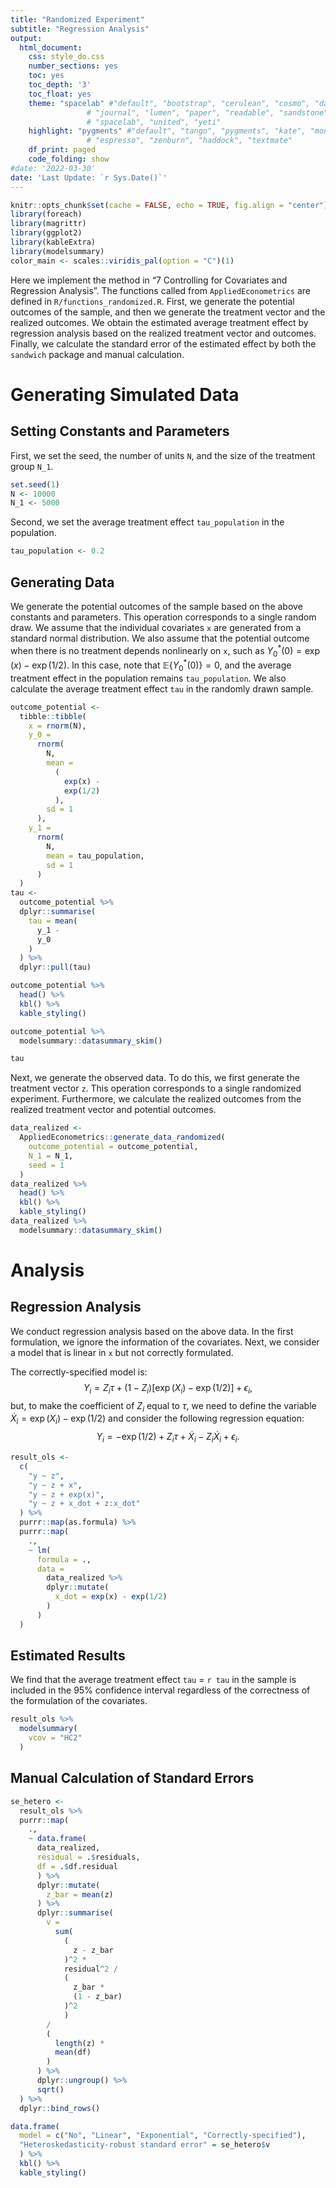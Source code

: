 ```yaml
---
title: "Randomized Experiment"
subtitle: "Regression Analysis"
output: 
  html_document:
    css: style_do.css
    number_sections: yes
    toc: yes
    toc_depth: '3'
    toc_float: yes
    theme: "spacelab" #"default", "bootstrap", "cerulean", "cosmo", "darkly", "flatly",
                 # "journal", "lumen", "paper", "readable", "sandstone", "simplex",
                 # "spacelab", "united", "yeti"
    highlight: "pygments" #"default", "tango", "pygments", "kate", "monochrome",
                 # "espresso", "zenburn", "haddock", "textmate"
    df_print: paged
    code_folding: show
#date: '2022-03-30'
date: 'Last Update: `r Sys.Date()`'
---
```


```r
knitr::opts_chunk$set(cache = FALSE, echo = TRUE, fig.align = "center")
library(foreach)
library(magrittr)
library(ggplot2)
library(kableExtra)
library(modelsummary)
color_main <- scales::viridis_pal(option = "C")(1)
```

Here we implement the method in "7 Controlling for Covariates and Regression Analysis". The functions called from `AppliedEconometrics` are defined in `R/functions_randomized.R`. First, we generate the potential outcomes of the sample, and then we generate the treatment vector and the realized outcomes. We obtain the estimated average treatment effect by regression analysis based on the realized treatment vector and outcomes. Finally, we calculate the standard error of the estimated effect by both the `sandwich` package and manual calculation.

# Generating Simulated Data

## Setting Constants and Parameters

First, we set the seed, the number of units `N`, and the size of the treatment group `N_1`.

```r
set.seed(1)
N <- 10000
N_1 <- 5000
```

Second, we set the average treatment effect `tau_population` in the population.

```r
tau_population <- 0.2
```

## Generating Data

We generate the potential outcomes of the sample based on the above constants and parameters. This operation corresponds to a single random draw. We assume that the individual covariates `x` are generated from a standard normal distribution. We also assume that the potential outcome when there is no treatment depends nonlinearly on `x`, such as $Y_0^\ast(0) = \exp(x) - \exp(1/2)$. In this case, note that $\mathbb{E}\{Y_0^\ast(0)\} = 0$, and the average treatment effect in the population remains `tau_population`. We also calculate the average treatment effect `tau` in the randomly drawn sample.

```r
outcome_potential <-
  tibble::tibble(
    x = rnorm(N),
    y_0 = 
      rnorm(
        N, 
        mean = 
          (
            exp(x) - 
            exp(1/2)
          ), 
        sd = 1
      ),
    y_1 = 
      rnorm(
        N, 
        mean = tau_population, 
        sd = 1
      )
  )
tau <-
  outcome_potential %>%
  dplyr::summarise(
    tau = mean(
      y_1 - 
      y_0
    )
  ) %>%
  dplyr::pull(tau)

outcome_potential %>%
  head() %>%
  kbl() %>%
  kable_styling()

outcome_potential %>%
  modelsummary::datasummary_skim()

tau
```

Next, we generate the observed data. To do this, we first generate the treatment vector `z`. This operation corresponds to a single randomized experiment. Furthermore, we calculate the realized outcomes from the realized treatment vector and potential outcomes.


```r
data_realized <-
  AppliedEconometrics::generate_data_randomized(
    outcome_potential = outcome_potential,
    N_1 = N_1,
    seed = 1
  )
data_realized %>%
  head() %>%
  kbl() %>%
  kable_styling()
data_realized %>%
  modelsummary::datasummary_skim()
```


# Analysis

## Regression Analysis

We conduct regression analysis based on the above data. In the first formulation, we ignore the information of the covariates. Next, we consider a model that is linear in `x` but not correctly formulated. 

The correctly-specified model is:
$$
Y_i = Z_i\tau + (1 - Z_i)[\exp(X_i)-\exp(1/2)]+\epsilon_i,
$$
but, to make the coefficient of $Z_i$ equal to $\tau$, we need to define the variable $\dot{X}_i = \exp(X_i)-\exp(1/2)$ and consider the following regression equation:
$$
Y_i = - \exp(1/2) + Z_i\tau + \dot{X}_i - Z_i \dot{X}_i + \epsilon_i.
$$

```r
result_ols <-
  c(
    "y ~ z",
    "y ~ z + x",
    "y ~ z + exp(x)",
    "y ~ z + x_dot + z:x_dot"
  ) %>%
  purrr::map(as.formula) %>%
  purrr::map(
    .,
    ~ lm(
      formula = .,
      data = 
        data_realized %>%
        dplyr::mutate(
          x_dot = exp(x) - exp(1/2)
        )
      )
  )
```

## Estimated Results

We find that the average treatment effect `tau` $=$ `r tau` in the sample is included in the 95% confidence interval regardless of the correctness of the formulation of the covariates. 

```r
result_ols %>%
  modelsummary(
    vcov = "HC2"
  ) 
```

## Manual Calculation of Standard Errors

```r
se_hetero <-
  result_ols %>%
  purrr::map(
    .,
    ~ data.frame(
      data_realized,
      residual = .$residuals,
      df = .$df.residual
      ) %>%
      dplyr::mutate(
        z_bar = mean(z)
      ) %>%
      dplyr::summarise(
        v = 
          sum(
            (
              z - z_bar
            )^2 * 
            residual^2 / 
            (
              z_bar * 
              (1 - z_bar)
            )^2
            ) 
        / 
        (
          length(z) * 
          mean(df)
        )
      ) %>%
      dplyr::ungroup() %>%
      sqrt()
  ) %>%
  dplyr::bind_rows()
```


```r
data.frame(
  model = c("No", "Linear", "Exponential", "Correctly-specified"),
  "Heteroskedasticity-robust standard error" = se_hetero$v
  ) %>%
  kbl() %>%
  kable_styling()
```
